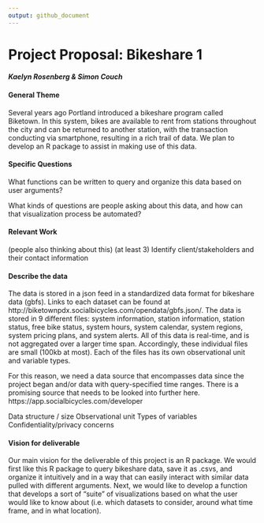 ```yaml
---
output: github_document
---
```

# Project Proposal: Bikeshare 1

#### *Kaelyn Rosenberg & Simon Couch*


#### General Theme

Several years ago Portland introduced a bikeshare program called Biketown. In this system, bikes are available to rent from stations throughout the city and can be returned to another station, with the transaction conducting via smartphone, resulting in a rich trail of data. We plan to develop an R package to assist in making use of this data.

#### Specific Questions

What functions can be written to query and organize this data based on user arguments?

What kinds of questions are people asking about this data, and how can that visualization process be automated?

#### Relevant Work 



(people also thinking about this) (at least 3)
Identify client/stakeholders and their contact information


#### Describe the data
  The data is stored in a json feed in a standardized data format for bikeshare data (gbfs). Links to each dataset can be found at http://biketownpdx.socialbicycles.com/opendata/gbfs.json/. The data is stored in 9 different files: system information, station information, station status, free bike status, system hours, system calendar, system regions, system pricing plans, and system alerts. All of this data is real-time, and is not aggregated over a larger time span. Accordingly, these individual files are small (100kb at most). Each of the files has its own observational unit and variable types.
  
  For this reason, we need a data source that encompasses data since the project began and/or data with query-specified time ranges.
  There is a promising source that needs to be looked into further here. https://app.socialbicycles.com/developer

Data structure / size
Observational unit
Types of variables
Confidentiality/privacy concerns

#### Vision for deliverable

  Our main vision for the deliverable of this project is an R package. We would first like this R package to query bikeshare data, save it as .csvs, and organize it intuitively and in a way that can easily interact with similar data pulled with different arguments. Next, we would like to develop a function that develops a sort of "suite" of visualizations based on what the user would like to know about (i.e. which datasets to consider, around what time frame, and in what location).



